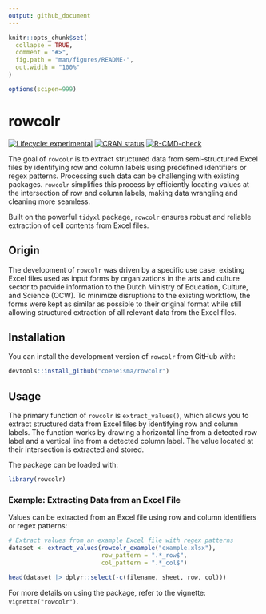```yaml
---
output: github_document
---
```


<!-- README.md is generated from README.Rmd. Please edit that file -->

```r
knitr::opts_chunk$set(
  collapse = TRUE,
  comment = "#>",
  fig.path = "man/figures/README-",
  out.width = "100%"
)

options(scipen=999)
```

# rowcolr

<!-- badges: start -->

[![Lifecycle: experimental](https://img.shields.io/badge/lifecycle-experimental-orange.svg)](https://lifecycle.r-lib.org/articles/stages.html#experimental) [![CRAN status](https://www.r-pkg.org/badges/version/rowcolr)](https://CRAN.R-project.org/package=rowcolr) [![R-CMD-check](https://github.com/coeneisma/rowcolr/actions/workflows/R-CMD-check.yaml/badge.svg)](https://github.com/coeneisma/rowcolr/actions/workflows/R-CMD-check.yaml)

<!-- badges: end -->

The goal of `rowcolr` is to extract structured data from semi-structured Excel files by identifying row and column labels using predefined identifiers or regex patterns. Processing such data can be challenging with existing packages. `rowcolr` simplifies this process by efficiently locating values at the intersection of row and column labels, making data wrangling and cleaning more seamless.

Built on the powerful `tidyxl` package, `rowcolr` ensures robust and reliable extraction of cell contents from Excel files.

## Origin

The development of `rowcolr` was driven by a specific use case: existing Excel files used as input forms by organizations in the arts and culture sector to provide information to the Dutch Ministry of Education, Culture, and Science (OCW). To minimize disruptions to the existing workflow, the forms were kept as similar as possible to their original format while still allowing structured extraction of all relevant data from the Excel files.

## Installation

You can install the development version of `rowcolr` from GitHub with:

``` r
devtools::install_github("coeneisma/rowcolr")
```

## Usage

The primary function of `rowcolr` is `extract_values()`, which allows you to extract structured data from Excel files by identifying row and column labels. The function works by drawing a horizontal line from a detected row label and a vertical line from a detected column label. The value located at their intersection is extracted and stored.

The package can be loaded with:

```r
library(rowcolr)
```

### Example: Extracting Data from an Excel File

Values can be extracted from an Excel file using row and column identifiers or regex patterns:

```r
# Extract values from an example Excel file with regex patterns
dataset <- extract_values(rowcolr_example("example.xlsx"), 
                          row_pattern = ".*_row$", 
                          col_pattern = ".*_col$")

head(dataset |> dplyr::select(-c(filename, sheet, row, col)))
```

For more details on using the package, refer to the vignette: `vignette("rowcolr")`.
